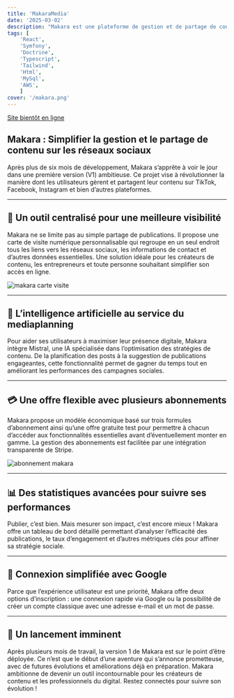 ```yaml
---
title: 'MakaraMedia'
date: '2025-03-02'
description: "Makara est une plateforme de gestion et de partage de contenu sur les réseaux sociaux (TikTok, Facebook, Instagram, etc.). Elle permet aux utilisateurs de centraliser leur présence en ligne grâce à une carte de visite numérique personnalisable et intègre des outils avancés, dont une IA (Mistral) pour optimiser le mediaplanning. Avec une gestion des abonnements via Stripe et un tableau de bord statistique, Makara offre une expérience complète, du partage de publications à l’analyse des performances."
tags: [
	'React',
	'Symfony',
	'Doctrine',
	'Typescript',
	'Tailwind',
	'Html',
	'MySql',
	'AWS',
	]
cover: '/makara.png'
---
```


[Site bientôt en ligne]()

## **Makara : Simplifier la gestion et le partage de contenu sur les réseaux sociaux**  
Après plus de six mois de développement, Makara s’apprête à voir le jour dans une première version (V1) ambitieuse. Ce projet vise à révolutionner la manière dont les utilisateurs gèrent et partagent leur contenu sur TikTok, Facebook, Instagram et bien d’autres plateformes.

---

## **🚀 Un outil centralisé pour une meilleure visibilité**  
Makara ne se limite pas au simple partage de publications. Il propose une carte de visite numérique personnalisable qui regroupe en un seul endroit tous les liens vers les réseaux sociaux, les informations de contact et d’autres données essentielles. Une solution idéale pour les créateurs de contenu, les entrepreneurs et toute personne souhaitant simplifier son accès en ligne.

<img src="/makaracard.png" alt="makara carte visite" />

---

## **🤖 L’intelligence artificielle au service du mediaplanning**  
Pour aider ses utilisateurs à maximiser leur présence digitale, Makara intègre Mistral, une IA spécialisée dans l’optimisation des stratégies de contenu. De la planification des posts à la suggestion de publications engageantes, cette fonctionnalité permet de gagner du temps tout en améliorant les performances des campagnes sociales.

---

## **💳 Une offre flexible avec plusieurs abonnements**  
Makara propose un modèle économique basé sur trois formules d’abonnement ainsi qu’une offre gratuite test pour permettre à chacun d’accéder aux fonctionnalités essentielles avant d’éventuellement monter en gamme. La gestion des abonnements est facilitée par une intégration transparente de Stripe.

<img src="/abo.png" alt="abonnement makara" />

---

## **📊 Des statistiques avancées pour suivre ses performances**  
Publier, c’est bien. Mais mesurer son impact, c’est encore mieux ! Makara offre un tableau de bord détaillé permettant d’analyser l’efficacité des publications, le taux d’engagement et d’autres métriques clés pour affiner sa stratégie sociale.

---

## **🔗 Connexion simplifiée avec Google**  
Parce que l’expérience utilisateur est une priorité, Makara offre deux options d’inscription : une connexion rapide via Google ou la possibilité de créer un compte classique avec une adresse e-mail et un mot de passe.

---

## **🎯 Un lancement imminent**  
Après plusieurs mois de travail, la version 1 de Makara est sur le point d’être déployée. Ce n’est que le début d’une aventure qui s’annonce prometteuse, avec de futures évolutions et améliorations déjà en préparation.
Makara ambitionne de devenir un outil incontournable pour les créateurs de contenu et les professionnels du digital. Restez connectés pour suivre son évolution !

